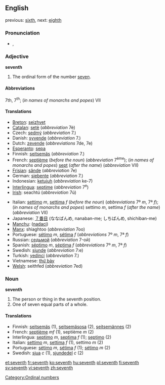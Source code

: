 ==English==
previous: [[sixth]], next: [[eighth]]

===Pronunciation===
*{{IPA|/sɛvnθ/}}, {{SAMPA|/sEvnT/}}

===Adjective===
'''seventh'''
# The ordinal form of the number [[seven]].

====Abbreviations====
7th, 7<sup>th</sup>; (''in names of monarchs and popes'') VII

====Translations====
{{top}}
*[[Breton]]: [[seizhvet]]
*[[Catalan]]: [[setè]] (''abbreviation'' 7è)
*Czech: [[sedmý]] (''abbreviation'' 7.)
*Danish: [[syvende]] (''abbreviation'' 7.)
*Dutch: [[zevende]] (''abbreviations'' 7de, 7e)
*[[Esperanto]]: [[sepa]]
*Finnish: [[seitsemäs]] (''abbreviation'' 7.)
*French: [[septième]] (''before the noun'') (''abbreviation'' 7<sup>ème</sup>); (''in names of monarchs and popes'') [[sept]] (''after the name'') (''abbreviation'' VII)
*[[Frisian]]: [[sânde]] (''abbreviation'' 7e)
*German: [[siebente]] (''abbreviation'' 7.)
*Indonesian: [[ketujuh]] (''abbreviation'' ke-7)
*[[Interlingua]]: [[septime]] (''abbreviation'' 7<sup>e</sup>)
*[[Irish]]: seachtú (''abbreviation'' 7ú)
{{mid}}
*Italian: [[settimo]] ''m'', [[settima]] ''f'' (''before the noun'') (''abbreviations'' 7º ''m'', 7ª ''f''); (''in names of monarchs and popes'') settimo ''m'', settima ''f'' (''after the name'') (''abbreviation'' VII)
*Japanese: [[７番目]] (ななばんめ, nanaban-me; しちばんめ, shichiban-me)
*[[Manchu]]: ([[nadaci]])
*[[Manx]]: shiaghtoo (''abbreviation'' 7oo)
*Portuguese: [[sétimo]] ''m'', [[sétima]] ''f'' (''abbreviations'' 7º ''m'', 7ª ''f'')
*Russian: [[седьмой]] (''abbreviation'' 7-ой)
*Spanish: [[séptimo]] ''m'', [[séptima]] ''f'' (''abbreviations'' 7º ''m'', 7ª ''f'')
*Swedish: [[sjunde]] (''abbreviation'' 7:e)
*Turkish: [[yedinci]] (''abbreviation'' 7.)
*Vietnamese: [[thứ bảy]]
*[[Welsh]]: seithfed (''abbreviation'' 7ed)
{{bottom}}

===Noun===
'''seventh'''

#The person or thing in the seventh position.
#One of seven equal parts of a whole.

====Translations====

*Finnish: [[seitsemäs]] (1), [[seitsemäsosa]] (2), [[seitsemännes]] (2)
*French: [[septième]] ''mf'' (1), septième ''m'' (2)
*Interlingua: [[septimo]] ''m'', [[septima]] ''f'' (1); [[septimo]] (2)
*Italian: [[settimo]] ''m'', [[settima]] ''f'' (1), settimo ''m'' (2)
*Portuguese: [[sétimo]] ''m'', [[sétima]] ''f'' (1); [[sétimo]] ''m'' (2)
*Swedish: [[sjua]] ''c'' (1), [[sjundedel]] ''c'' (2)

[[Category:Ordinal numbers]]

[[et:seventh]]
[[fr:seventh]]
[[ko:seventh]]
[[hu:seventh]]
[[pl:seventh]]
[[fi:seventh]]
[[sv:seventh]]
[[vi:seventh]]
[[zh:seventh]]